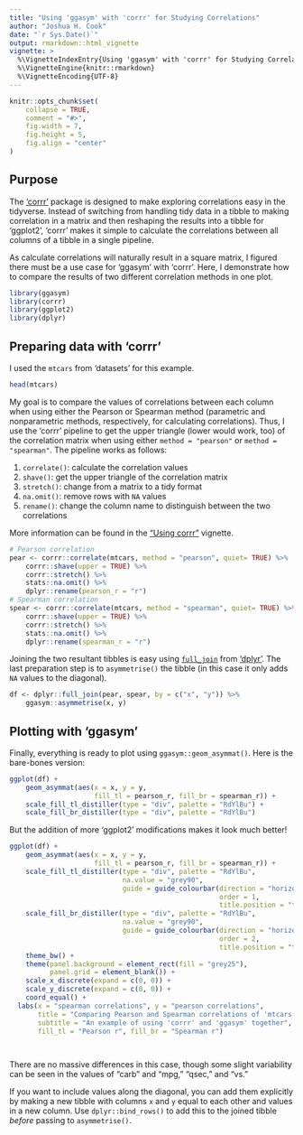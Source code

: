 ```yaml
---
title: "Using 'ggasym' with 'corrr' for Studying Correlations"
author: "Joshua H. Cook"
date: "`r Sys.Date()`"
output: rmarkdown::html_vignette
vignette: >
  %\VignetteIndexEntry{Using 'ggasym' with 'corrr' for Studying Correlations}
  %\VignetteEngine{knitr::rmarkdown}
  %\VignetteEncoding{UTF-8}
---
```


```r
knitr::opts_chunk$set(
    collapse = TRUE,
    comment = "#>",
    fig.width = 7,
    fig.height = 5,
    fig.align = "center"
)
```

## Purpose

The ['corrr'](https://cran.r-project.org/web/packages/corrr/index.html) package is designed to make exploring correlations easy in the tidyverse. Instead of switching from handling tidy data in a tibble to making correlation in a matrix and then reshaping the results into a tibble for 'ggplot2', 'corrr' makes it simple to calculate the correlations between all columns of a tibble in a single pipeline.

As calculate correlations will naturally result in a square matrix, I figured there must be a use case for 'ggasym' with 'corrr'. Here, I demonstrate how to compare the results of two different correlation methods in one plot.


```r
library(ggasym)
library(corrr)
library(ggplot2)
library(dplyr)
```

## Preparing data with 'corrr'

I used the `mtcars` from 'datasets' for this example.

```r
head(mtcars)
```

My goal is to compare the values of correlations between each column when using either the Pearson or Spearman method (parametric and nonparametric methods, respectively, for calculating correlations). Thus, I use the 'corrr' pipeline to get the upper triangle (lower would work, too) of the correlation matrix when using either `method = "pearson"` or `method = "spearman"`. The pipeline works as follows:

1. `correlate()`: calculate the correlation values
2. `shave()`: get the upper triangle of the correlation matrix
3. `stretch()`: change from a matrix to a tidy format
4. `na.omit()`: remove rows with `NA` values
5. `rename()`: change the column name to distinguish between the two correlations

More information can be found in the ["Using corrr"](https://cran.r-project.org/web/packages/corrr/vignettes/using-corrr.html) vignette.

```r
# Pearson correlation
pear <- corrr::correlate(mtcars, method = "pearson", quiet= TRUE) %>%
    corrr::shave(upper = TRUE) %>% 
    corrr::stretch() %>%
    stats::na.omit() %>% 
    dplyr::rename(pearson_r = "r")
# Spearman correlation
spear <- corrr::correlate(mtcars, method = "spearman", quiet= TRUE) %>%
    corrr::shave(upper = TRUE) %>%
    corrr::stretch() %>% 
    stats::na.omit() %>% 
    dplyr::rename(spearman_r = "r")
```

Joining the two resultant tibbles is easy using [`full_join`](https://dplyr.tidyverse.org/reference/join.html) from ['dplyr'](https://dplyr.tidyverse.org/index.html). The last preparation step is to `asymmetrise()` the tibble (in this case it only adds `NA` values to the diagonal).

```r
df <- dplyr::full_join(pear, spear, by = c("x", "y")) %>%
    ggasym::asymmetrise(x, y)
```

## Plotting with 'ggasym'

Finally, everything is ready to plot using `ggasym::geom_asymmat()`. Here is the bare-bones version:

```r
ggplot(df) +
    geom_asymmat(aes(x = x, y = y,
                     fill_tl = pearson_r, fill_br = spearman_r)) +
    scale_fill_tl_distiller(type = "div", palette = "RdYlBu") +
    scale_fill_br_distiller(type = "div", palette = "RdYlBu")
```

But the addition of more 'ggplot2' modifications makes it look much better!

```r
ggplot(df) +
    geom_asymmat(aes(x = x, y = y,
                     fill_tl = pearson_r, fill_br = spearman_r)) +
    scale_fill_tl_distiller(type = "div", palette = "RdYlBu",
                            na.value = "grey90",
                            guide = guide_colourbar(direction = "horizontal",
                                                    order = 1,
                                                    title.position = "top")) +
    scale_fill_br_distiller(type = "div", palette = "RdYlBu",
                            na.value = "grey90",
                            guide = guide_colourbar(direction = "horizontal",
                                                    order = 2,
                                                    title.position = "top")) +
    theme_bw() +
    theme(panel.background = element_rect(fill = "grey25"),
          panel.grid = element_blank()) +
    scale_x_discrete(expand = c(0, 0)) +
    scale_y_discrete(expand = c(0, 0)) +
    coord_equal() +
  labs(x = "spearman correlations", y = "pearson correlations",
       title = "Comparing Pearson and Spearman correlations of 'mtcars'",
       subtitle = "An example of using 'corrr' and 'ggasym' together",
       fill_tl = "Pearson r", fill_br = "Spearman r")

  
```

There are no massive differences in this case, though some slight variability can be seen in the values of "carb" and "mpg," "qsec," and "vs."

If you want to include values along the diagonal, you can add them explicitly by making a new tibble with columns `x` and `y` equal to each other and values in a new column. Use `dplyr::bind_rows()` to add this to the joined tibble *before* passing to `asymmetrise()`.
